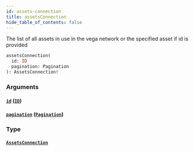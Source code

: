 ```yaml
---
id: assets-connection
title: assetsConnection
hide_table_of_contents: false
---
```



The list of all assets in use in the vega network or the specified asset if id is provided

```graphql
assetsConnection(
  id: ID
  pagination: Pagination
): AssetsConnection!
```


### Arguments

#### [`id`](#) ([`ID`](/mainnet/api/graphql/scalars/id))




#### [`pagination`](#) ([`Pagination`](/mainnet/api/graphql/inputs/pagination))




### Type

#### [`AssetsConnection`](/mainnet/api/graphql/objects/assets-connection)






